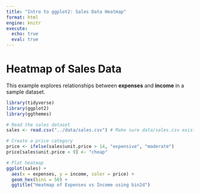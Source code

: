 ```yaml
---
title: "Intro to ggplot2: Sales Data Heatmap"
format: html
engine: knitr
execute:
  echo: true
  eval: true
---
```


# Heatmap of Sales Data

This example explores relationships between **expenses** and **income** in a sample dataset.

```r
library(tidyverse)
library(ggplot2)
library(ggthemes)

# Read the sales dataset
sales <- read.csv("../data/sales.csv") # Make sure data/sales.csv exists!

# Create a price category
price <- ifelse(sales$unit.price > 14, "expensive", "moderate")
price[sales$unit.price < 9] <- "cheap"

# Plot heatmap
ggplot(sales) + 
  aes(x = expenses, y = income, color = price) + 
  geom_hex(bins = 50) +
  ggtitle("Heatmap of Expenses vs Income using bin2d")
```